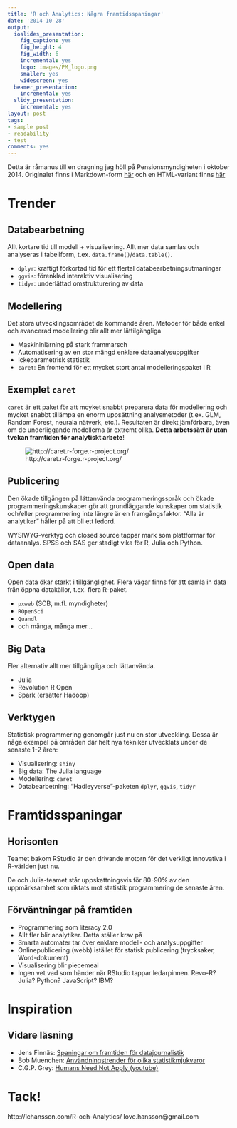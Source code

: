 ```yaml
---
title: 'R och Analytics: Några framtidsspaningar'
date: '2014-10-28'
output:
  ioslides_presentation:
    fig_caption: yes
    fig_height: 4
    fig_width: 6
    incremental: yes
    logo: images/PM_logo.png
    smaller: yes
    widescreen: yes
  beamer_presentation:
    incremental: yes
  slidy_presentation:
    incremental: yes
layout: post
tags:
- sample post
- readability
- test
comments: yes
---
```


Detta är råmanus till en dragning jag höll på Pensionsmyndigheten i oktober 2014. Originalet finns i Markdown-form [här](https://github.com/LCHansson/LCHansson.github.io/blob/master/_knitr/2014-10-28-R-och-Analytics.Rmd) och en HTML-variant finns [här]({{site.url}}/assets/html/2014-10-28-R-och-Analytics.html)

# Trender

## Databearbetning

Allt kortare tid till modell + visualisering. Allt mer data samlas och analyseras i tabellform, t.ex. `data.frame()`/`data.table()`.

- `dplyr`: kraftigt förkortad tid för ett flertal databearbetningsutmaningar
- `ggvis`: förenklad interaktiv visualisering
- `tidyr`: underlättad omstrukturering av data


## Modellering

Det stora utvecklingsområdet de kommande åren. Metoder för både enkel och avancerad modellering blir allt mer lättilgängliga

- Maskininlärning på stark frammarsch
- Automatisering av en stor mängd enklare dataanalysuppgifter
- Ickeparametrisk statistik
- `caret`: En frontend för ett mycket stort antal modelleringspaket i R


## Exemplet `caret`

`caret` är ett paket för att mcyket snabbt preparera data för modellering och mycket snabbt tillämpa en enorm uppsättning analysmetoder (t.ex. GLM, Random Forest, neurala nätverk, etc.). Resultaten är direkt jämförbara, även om de underliggande modellerna är extremt olika. __Detta arbetssätt är utan tvekan framtiden för analytiskt arbete__!

![http://caret.r-forge.r-project.org/](../images/caret.jpg)


## Publicering

Den ökade tillgången på lättanvända programmeringsspråk och ökade programmeringskunskaper gör att grundläggande kunskaper om statistik och/eller programmering inte längre är en framgångsfaktor. "Alla är analytiker" håller på att bli ett ledord.

WYSIWYG-verktyg och closed source tappar mark som plattformar för dataanalys. SPSS och SAS ger stadigt vika för R, Julia och Python.


## Open data

Open data ökar starkt i tillgänglighet. Flera vägar finns för att samla in data från öppna datakällor, t.ex. flera R-paket.

- `pxweb` (SCB, m.fl. myndigheter)
- `ROpenSci`
- `Quandl`
- och många, många mer...


## Big Data

Fler alternativ allt mer tillgängliga och lättanvända.

- Julia
- Revolution R Open
- Spark (ersätter Hadoop)


## Verktygen

Statistisk programmering genomgår just nu en stor utveckling. Dessa är någa exempel på områden där helt nya tekniker utvecklats under de senaste 1-2 åren:

- Visualisering: `shiny`
- Big data: The Julia language
- Modellering: `caret`
- Databearbetning: "Hadleyverse"-paketen `dplyr`, `ggvis`, `tidyr`


# Framtidsspaningar

## Horisonten

Teamet bakom RStudio är den drivande motorn för det verkligt innovativa i R-världen just nu.

De och Julia-teamet står uppskattningsvis för 80-90% av den uppmärksamhet som riktats mot statistik programmering de senaste åren.


## Förväntningar på framtiden

- Programmering som literacy 2.0
- Allt fler blir analytiker. Detta ställer krav på 
- Smarta automater tar över enklare modell- och analysuppgifter
- Onlinepublicering (webb) istället för statisk publicering (trycksaker, Word-dokument)
- Visualisering blir piecemeal
- Ingen vet vad som händer när RStudio tappar ledarpinnen. Revo-R? Julia? Python? JavaScript? IBM?


# Inspiration

## Vidare läsning

- Jens Finnäs: [Spaningar om framtiden för datajournalistik](http://jplusplus.se/14-spaningar-om-datajournalistik/)
- Bob Muenchen: [Användningstrender för olika statistikmjukvaror](http://r4stats.com/articles/popularity/)
- C.G.P. Grey: [Humans Need Not Apply (youtube)](https://www.youtube.com/watch?v=7Pq-S557XQU&list=UU2C_jShtL725hvbm1arSV9w)


# Tack!

http://lchansson.com/R-och-Analytics/
love.hansson@gmail.com
